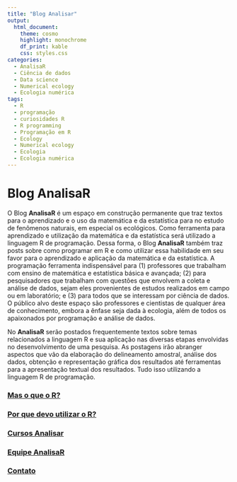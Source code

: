 ```yaml
---
title: "Blog Analisar"
output: 
  html_document:
    theme: cosmo
    highlight: monochrome
    df_print: kable
    css: styles.css
categories:
  - AnalisaR
  - Ciência de dados
  - Data science
  - Numerical ecology
  - Ecologia numérica
tags:
  - R
  - programação
  - curiosidades R
  - R programming
  - Programação em R
  - Ecology
  - Numerical ecology
  - Ecologia
  - Ecologia numérica
---
```

# **Blog AnalisaR**{.tabset .tabset-fade .tabset-pills}

O Blog **AnalisaR** é um espaço em construção permanente que traz textos para o aprendizado e o uso da matemática e da estatística para no estudo de fenômenos naturais, em especial os ecológicos. Como ferramenta para aprendizado e utilização da matemática e da estatística será utilizado a linguagem R de programação. Dessa forma, o Blog **AnalisaR** também traz posts sobre como programar em R e como utilizar essa habilidade em seu favor para o aprendizado e aplicação da matemática e da estatística. A programação ferramenta indispensável para (1) professores que trabalham com ensino de matemática e estatística básica e avançada; (2) para pesquisadores que trabalham com questões que envolvem a coleta e análise de dados, sejam eles provenientes de estudos realizados em campo ou em laboratório; e (3) para todos que se interessam por ciência de dados. O público alvo deste espaço são professores e cientistas de qualquer área de conhecimento, embora a ênfase seja dada à ecologia, além de todos os apaixonados por programação e análise de dados.

No **AnalisaR** serão postados frequentemente textos sobre temas relacionados a linguagem R e sua aplicação nas diversas etapas envolvidas no desenvolvimento de uma pesquisa. As postagens irão abranger aspectos que vão da elaboração do delineamento amostral, análise dos dados, obtenção e representação gráfica dos resultados até ferramentas para a apresentação textual dos resultados. Tudo isso utilizando a linguagem R de programação.

### [Mas o que o R?](Mas-o-que-é-o-R.html)

### [Por que devo utilizar o R?]()

### [Cursos Analisar](Cursos.html)

### [Equipe AnalisaR](https://vntborgesjr.github.io/vntborgesjr/)

### [Contato](Contato.html)